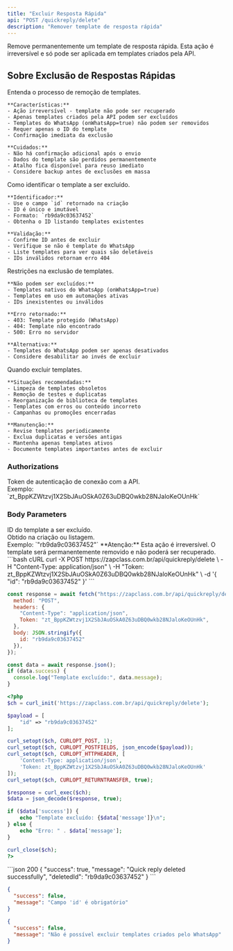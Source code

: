 ```yaml
---
title: "Excluir Resposta Rápida"
api: "POST /quickreply/delete"
description: "Remover template de resposta rápida"
---
```


Remove permanentemente um template de resposta rápida. Esta ação é irreversível e só pode ser aplicada em templates criados pela API.

## Sobre Exclusão de Respostas Rápidas

<AccordionGroup>
  <Accordion title="Exclusão Permanente" icon="trash">
    Entenda o processo de remoção de templates.

    **Características:**
    - Ação irreversível - template não pode ser recuperado
    - Apenas templates criados pela API podem ser excluídos
    - Templates do WhatsApp (onWhatsApp=true) não podem ser removidos
    - Requer apenas o ID do template
    - Confirmação imediata da exclusão

    **Cuidados:**
    - Não há confirmação adicional após o envio
    - Dados do template são perdidos permanentemente
    - Atalho fica disponível para reuso imediato
    - Considere backup antes de exclusões em massa
  </Accordion>

  <Accordion title="Identificação de Templates" icon="fingerprint">
    Como identificar o template a ser excluído.

    **Identificador:**
    - Use o campo `id` retornado na criação
    - ID é único e imutável
    - Formato: `rb9da9c03637452`
    - Obtenha o ID listando templates existentes

    **Validação:**
    - Confirme ID antes de excluir
    - Verifique se não é template do WhatsApp
    - Liste templates para ver quais são deletáveis
    - IDs inválidos retornam erro 404
  </Accordion>

  <Accordion title="Limitações" icon="shield-exclamation">
    Restrições na exclusão de templates.

    **Não podem ser excluídos:**
    - Templates nativos do WhatsApp (onWhatsApp=true)
    - Templates em uso em automações ativas
    - IDs inexistentes ou inválidos

    **Erro retornado:**
    - 403: Template protegido (WhatsApp)
    - 404: Template não encontrado
    - 500: Erro no servidor

    **Alternativa:**
    - Templates do WhatsApp podem ser apenas desativados
    - Considere desabilitar ao invés de excluir
  </Accordion>

  <Accordion title="Casos de Uso" icon="lightbulb">
    Quando excluir templates.

    **Situações recomendadas:**
    - Limpeza de templates obsoletos
    - Remoção de testes e duplicatas
    - Reorganização de biblioteca de templates
    - Templates com erros ou conteúdo incorreto
    - Campanhas ou promoções encerradas

    **Manutenção:**
    - Revise templates periodicamente
    - Exclua duplicatas e versões antigas
    - Mantenha apenas templates ativos
    - Documente templates importantes antes de excluir
  </Accordion>
</AccordionGroup>

### Authorizations

<ParamField path="token" type="string" required>
  Token de autenticação de conexão com a API. <br />
  Exemplo: `zt_BppKZWtzvj1X2SbJAuOSkA0Z63uDBQ0wkb28NJaloKeOUnHk`
</ParamField>

### Body Parameters

<ParamField path="id" type="string" required>
  ID do template a ser excluído. <br />
  Obtido na criação ou listagem. <br />
  Exemplo: `"rb9da9c03637452"`
</ParamField>

<Warning>
  **Atenção:** Esta ação é irreversível. O template será permanentemente removido e não poderá ser recuperado.
</Warning>

<RequestExample>
```bash cURL
curl -X POST https://zapclass.com.br/api/quickreply/delete \
  -H "Content-Type: application/json" \
  -H "Token: zt_BppKZWtzvj1X2SbJAuOSkA0Z63uDBQ0wkb28NJaloKeOUnHk" \
  -d '{
    "id": "rb9da9c03637452"
  }'
```

```javascript JavaScript
const response = await fetch("https://zapclass.com.br/api/quickreply/delete", {
  method: "POST",
  headers: {
    "Content-Type": "application/json",
    Token: "zt_BppKZWtzvj1X2SbJAuOSkA0Z63uDBQ0wkb28NJaloKeOUnHk",
  },
  body: JSON.stringify({
    id: "rb9da9c03637452"
  }),
});

const data = await response.json();
if (data.success) {
  console.log("Template excluído:", data.message);
}
```

```php PHP
<?php
$ch = curl_init('https://zapclass.com.br/api/quickreply/delete');

$payload = [
    "id" => "rb9da9c03637452"
];

curl_setopt($ch, CURLOPT_POST, 1);
curl_setopt($ch, CURLOPT_POSTFIELDS, json_encode($payload));
curl_setopt($ch, CURLOPT_HTTPHEADER, [
    'Content-Type: application/json',
    'Token: zt_BppKZWtzvj1X2SbJAuOSkA0Z63uDBQ0wkb28NJaloKeOUnHk'
]);
curl_setopt($ch, CURLOPT_RETURNTRANSFER, true);

$response = curl_exec($ch);
$data = json_decode($response, true);

if ($data['success']) {
    echo "Template excluído: {$data['message']}\n";
} else {
    echo "Erro: " . $data['message'];
}

curl_close($ch);
?>
```
</RequestExample>

<ResponseExample>
```json 200
{
  "success": true,
  "message": "Quick reply deleted successfully",
  "deletedId": "rb9da9c03637452"
}
```

```json 400
{
  "success": false,
  "message": "Campo 'id' é obrigatório"
}
```

```json 403
{
  "success": false,
  "message": "Não é possível excluir templates criados pelo WhatsApp"
}
```

</ResponseExample>
